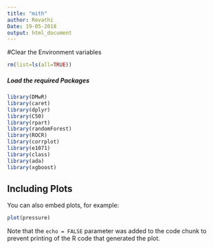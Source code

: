 ---
title: "mith"
author: Revathi
Date: 19-05-2018
output: html_document
---

#Clear the Environment variables

```{r}
rm(list=ls(all=TRUE))
```

##### Load the required Packages




```{r message=FALSE}
library(DMwR)
library(caret)
library(dplyr)
library(C50)
library(rpart)
library(randomForest)
library(ROCR)
library(corrplot)
library(e1071)
library(class)
library(ada)
library(xgboost)

```

## Including Plots

You can also embed plots, for example:

```{r pressure, echo=FALSE}
plot(pressure)
```

Note that the `echo = FALSE` parameter was added to the code chunk to prevent printing of the R code that generated the plot.
